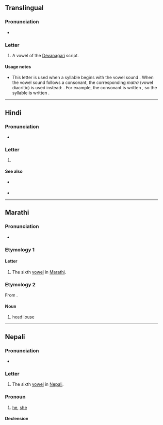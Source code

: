 {{character info}}
==Translingual==

===Pronunciation===
* {{IPA|mul|/uː/}}

===Letter===
{{mul-Deva|ū}}

# A vowel of the [[Devanagari]] script.

====Usage notes====
* This letter is used when a syllable begins with the vowel sound {{IPAchar|/uː/|lang=mul}}. When the vowel sound follows a consonant, the corresponding ''matra'' (vowel diacritic) is used instead: {{m|mul|&#x0942;|sc=Deva}}. For example, the consonant {{IPAchar|/k/|lang=mul}} is written {{m|mul|क|sc=Deva}}, so the syllable {{IPAchar|/kuː/|lang=mul}} is written {{m|mul||कू|sc=Deva}}.

----

==Hindi==

===Pronunciation===
* {{IPA|hi|/uː/}}

===Letter===
{{head|hi|letter}}

# {{n-g|the sixth [[vowel]] in [[Hindi]]}}

====See also====
* {{sense|matra}} {{l|hi|ू}}
* {{list:Devanagari script letters/hi}}

----

==Marathi==

===Pronunciation===
* {{mr-IPA}}

===Etymology 1===

====Letter====
{{head|mr|letter}}

# The sixth [[vowel]] in [[Marathi]].

===Etymology 2===
From {{inh|mr|sa|यूका}}.

====Noun====
{{mr-noun|g=f|p=उवा}}

# head [[louse]]

{{topics|mr|Insects}}

----

==Nepali==

===Pronunciation===
* {{ne-IPA}}

===Letter===
{{head|ne|letter}}

# The sixth [[vowel]] in [[Nepali]].

===Pronoun===
{{ne-pronoun}}

# [[he]], [[she]] {{gloss|animate third-person singular pronoun, low/mid respect}}

====Declension====
{{ne-decl-pron}}
